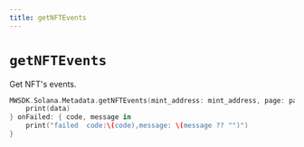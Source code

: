 ```yaml
---
title: getNFTEvents
---
```


# `getNFTEvents`
Get NFT's events.
```Swift
MWSDK.Solana.Metadata.getNFTEvents(mint_address: mint_address, page: page, page_size: page_size) { data in
    print(data)
} onFailed: { code, message in
    print("failed  code:\(code),message: \(message ?? "")")
}
```